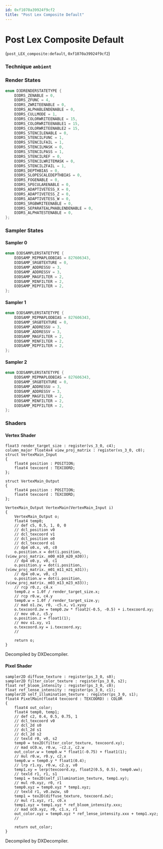 ```yaml
---
id: 0xf1070a39924f9cf2
title: "Post Lex Composite Default"
---
```


# Post Lex Composite Default
(`post_LEX_composite:default`, `0xf1070a39924f9cf2`)

### Technique `ambient`
### Render States
```cpp
enum D3DRENDERSTATETYPE {
	D3DRS_ZENABLE = 0,
	D3DRS_ZFUNC = 4,
	D3DRS_ZWRITEENABLE = 0,
	D3DRS_ALPHABLENDENABLE = 0,
	D3DRS_CULLMODE = 1,
	D3DRS_COLORWRITEENABLE = 15,
	D3DRS_COLORWRITEENABLE1 = 15,
	D3DRS_COLORWRITEENABLE2 = 15,
	D3DRS_STENCILENABLE = 0,
	D3DRS_STENCILFUNC = 1,
	D3DRS_STENCILFAIL = 1,
	D3DRS_STENCILMASK = 0,
	D3DRS_STENCILPASS = 1,
	D3DRS_STENCILREF = 0,
	D3DRS_STENCILWRITEMASK = 0,
	D3DRS_STENCILZFAIL = 1,
	D3DRS_DEPTHBIAS = 0,
	D3DRS_SLOPESCALEDEPTHBIAS = 0,
	D3DRS_FOGENABLE = 0,
	D3DRS_SPECULARENABLE = 0,
	D3DRS_ADAPTIVETESS_X = 0,
	D3DRS_ADAPTIVETESS_Z = 0,
	D3DRS_ADAPTIVETESS_W = 0,
	D3DRS_SRGBWRITEENABLE = 0,
	D3DRS_SEPARATEALPHABLENDENABLE = 0,
	D3DRS_ALPHATESTENABLE = 0,
};
```
### Sampler States
#### Sampler 0
```cpp
enum D3DSAMPLERSTATETYPE {
	D3DSAMP_MIPMAPLODBIAS = 827606343,
	D3DSAMP_SRGBTEXTURE = 0,
	D3DSAMP_ADDRESSU = 3,
	D3DSAMP_ADDRESSV = 3,
	D3DSAMP_MAGFILTER = 2,
	D3DSAMP_MINFILTER = 2,
	D3DSAMP_MIPFILTER = 2,
};
```
#### Sampler 1
```cpp
enum D3DSAMPLERSTATETYPE {
	D3DSAMP_MIPMAPLODBIAS = 827606343,
	D3DSAMP_SRGBTEXTURE = 0,
	D3DSAMP_ADDRESSU = 3,
	D3DSAMP_ADDRESSV = 3,
	D3DSAMP_MAGFILTER = 2,
	D3DSAMP_MINFILTER = 2,
	D3DSAMP_MIPFILTER = 2,
};
```
#### Sampler 2
```cpp
enum D3DSAMPLERSTATETYPE {
	D3DSAMP_MIPMAPLODBIAS = 827606343,
	D3DSAMP_SRGBTEXTURE = 0,
	D3DSAMP_ADDRESSU = 3,
	D3DSAMP_ADDRESSV = 3,
	D3DSAMP_MAGFILTER = 2,
	D3DSAMP_MINFILTER = 2,
	D3DSAMP_MIPFILTER = 2,
};
```
### Shaders
#### Vertex Shader
```hlsl
float3 render_target_size : register(vs_3_0, c4);
column_major float4x4 view_proj_matrix : register(vs_3_0, c0);
struct VertexMain_Input
{
    float4 position : POSITION;
    float4 texcoord : TEXCOORD;
};

struct VertexMain_Output
{
    float4 position : POSITION;
    float4 texcoord : TEXCOORD;
};

VertexMain_Output VertexMain(VertexMain_Input i)
{
    VertexMain_Output o;
    float4 temp0;
    // def c5, 0.5, 1, 0, 0
    // dcl_position v0
    // dcl_texcoord v1
    // dcl_position o0
    // dcl_texcoord o1
    // dp4 o0.x, v0, c0
    o.position.x = dot(i.position, (view_proj_matrix._m00_m10_m20_m30));
    // dp4 o0.y, v0, c1
    o.position.y = dot(i.position, (view_proj_matrix._m01_m11_m21_m31));
    // dp4 o0.w, v0, c3
    o.position.w = dot(i.position, (view_proj_matrix._m03_m13_m23_m33));
    // rcp r0.z, c4.x
    temp0.z = 1.0f / render_target_size.x;
    // rcp r0.w, c4.y
    temp0.w = 1.0f / render_target_size.y;
    // mad o1.zw, r0, -c5.x, v1.xyxy
    o.texcoord.zw = temp0.zw * float2(-0.5, -0.5) + i.texcoord.xy;
    // mov o0.z, c5.y
    o.position.z = float1(1);
    // mov o1.xy, v1
    o.texcoord.xy = i.texcoord.xy;
    // 

    return o;
}
```
Decompiled by DXDecompiler.
#### Pixel Shader
```hlsl
sampler2D diffuse_texture : register(ps_3_0, s0);
sampler2D filter_color_texture : register(ps_3_0, s2);
float ref_bloom_intensity : register(ps_3_0, c0);
float ref_lense_intensity : register(ps_3_0, c1);
sampler2D self_illumination_texture : register(ps_3_0, s1);
float4 PixelMain(float4 texcoord : TEXCOORD) : COLOR
{
    float4 out_color;
    float4 temp0, temp1;
    // def c2, 0.4, 0.5, 0.75, 1
    // dcl_texcoord v0
    // dcl_2d s0
    // dcl_2d s1
    // dcl_2d s2
    // texld r0, v0, s2
    temp0 = tex2D(filter_color_texture, texcoord.xy);
    // mad oC0.w, r0.w, -c2.z, c2.w
    out_color.w = temp0.w * float1(-0.75) + float1(1);
    // mul r0.w, r0.y, c2.x
    temp0.w = temp0.y * float1(0.4);
    // lrp r1.xy, r0.w, c2.y, v0
    temp1.xy = lerp(texcoord.xy, float2(0.5, 0.5), temp0.ww);
    // texld r1, r1, s1
    temp1 = tex2D(self_illumination_texture, temp1.xy);
    // mul r0.xyz, r0, r1
    temp0.xyz = temp0.xyz * temp1.xyz;
    // texld r1, v0.zwzw, s0
    temp1 = tex2D(diffuse_texture, texcoord.zw);
    // mul r1.xyz, r1, c0.x
    temp1.xyz = temp1.xyz * ref_bloom_intensity.xxx;
    // mad oC0.xyz, r0, c1.x, r1
    out_color.xyz = temp0.xyz * ref_lense_intensity.xxx + temp1.xyz;
    // 

    return out_color;
}
```
Decompiled by DXDecompiler.
